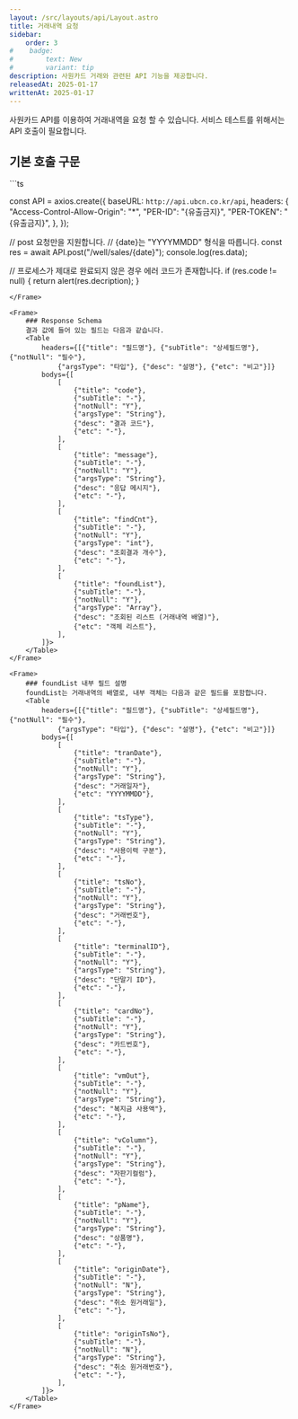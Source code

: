 ```yaml
---
layout: /src/layouts/api/Layout.astro
title: 거래내역 요청
sidebar:
    order: 3
#    badge:
#        text: New
#        variant: tip
description: 사원카드 거래와 관련된 API 기능을 제공합니다.
releasedAt: 2025-01-17
writtenAt: 2025-01-17
---
```



<Frame>
사원카드 API를 이용하여 거래내역을 요청 할 수 있습니다. 서비스 테스트를 위해서는 API 호출이 필요합니다.
</Frame>

## 기본 호출 구문
<Frame>
```ts

const API = axios.create({
  baseURL: `http://api.ubcn.co.kr/api`,
  headers: {
    "Access-Control-Allow-Origin": "*",
    "PER-ID": "{유출금지}",
    "PER-TOKEN": "{유출금지}",
  },
});

// post 요청만을 지원합니다.
// {date}는 "YYYYMMDD" 형식을 따릅니다.
const res = await API.post("/well/sales/{date}");
console.log(res.data);

// 프로세스가 제대로 완료되지 않은 경우 에러 코드가 존재합니다.
if (res.code != null) {
  return alert(res.decription);
}

```
</Frame>

<Frame>
    ### Response Schema
    결과 값에 들어 있는 필드는 다음과 같습니다.
    <Table
        headers={[{"title": "필드명"}, {"subTitle": "상세필드명"}, {"notNull": "필수"},
            {"argsType": "타입"}, {"desc": "설명"}, {"etc": "비고"}]}
        bodys={[
            [
                {"title": "code"},
                {"subTitle": "-"},
                {"notNull": "Y"},
                {"argsType": "String"},
                {"desc": "결과 코드"},
                {"etc": "-"},
            ],
            [
                {"title": "message"},
                {"subTitle": "-"},
                {"notNull": "Y"},
                {"argsType": "String"},
                {"desc": "응답 메시지"},
                {"etc": "-"},
            ],
            [
                {"title": "findCnt"},
                {"subTitle": "-"},
                {"notNull": "Y"},
                {"argsType": "int"},
                {"desc": "조회결과 개수"},
                {"etc": "-"},
            ],
            [
                {"title": "foundList"},
                {"subTitle": "-"},
                {"notNull": "Y"},
                {"argsType": "Array"},
                {"desc": "조회된 리스트 (거래내역 배열)"},
                {"etc": "객체 리스트"},
            ],
        ]}>
    </Table>
</Frame>

<Frame>
    ### foundList 내부 필드 설명
    foundList는 거래내역의 배열로, 내부 객체는 다음과 같은 필드를 포함합니다.
    <Table
        headers={[{"title": "필드명"}, {"subTitle": "상세필드명"}, {"notNull": "필수"},
            {"argsType": "타입"}, {"desc": "설명"}, {"etc": "비고"}]}
        bodys={[
            [
                {"title": "tranDate"},
                {"subTitle": "-"},
                {"notNull": "Y"},
                {"argsType": "String"},
                {"desc": "거래일자"},
                {"etc": "YYYYMMDD"},
            ],
            [
                {"title": "tsType"},
                {"subTitle": "-"},
                {"notNull": "Y"},
                {"argsType": "String"},
                {"desc": "사용이력 구분"},
                {"etc": "-"},
            ],
            [
                {"title": "tsNo"},
                {"subTitle": "-"},
                {"notNull": "Y"},
                {"argsType": "String"},
                {"desc": "거래번호"},
                {"etc": "-"},
            ],
            [
                {"title": "terminalID"},
                {"subTitle": "-"},
                {"notNull": "Y"},
                {"argsType": "String"},
                {"desc": "단말기 ID"},
                {"etc": "-"},
            ],
            [
                {"title": "cardNo"},
                {"subTitle": "-"},
                {"notNull": "Y"},
                {"argsType": "String"},
                {"desc": "카드번호"},
                {"etc": "-"},
            ],
            [
                {"title": "vmOut"},
                {"subTitle": "-"},
                {"notNull": "Y"},
                {"argsType": "String"},
                {"desc": "복지금 사용액"},
                {"etc": "-"},
            ],
            [
                {"title": "vColumn"},
                {"subTitle": "-"},
                {"notNull": "Y"},
                {"argsType": "String"},
                {"desc": "자판기컬럼"},
                {"etc": "-"},
            ],
            [
                {"title": "pName"},
                {"subTitle": "-"},
                {"notNull": "Y"},
                {"argsType": "String"},
                {"desc": "상품명"},
                {"etc": "-"},
            ],
            [
                {"title": "originDate"},
                {"subTitle": "-"},
                {"notNull": "N"},
                {"argsType": "String"},
                {"desc": "취소 원거래일"},
                {"etc": "-"},
            ],
            [
                {"title": "originTsNo"},
                {"subTitle": "-"},
                {"notNull": "N"},
                {"argsType": "String"},
                {"desc": "취소 원거래번호"},
                {"etc": "-"},
            ],
        ]}>
    </Table>
</Frame>